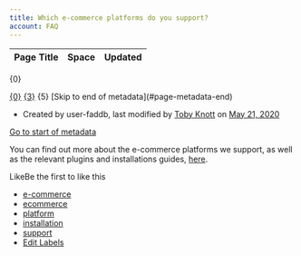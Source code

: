 ```yaml
---
title: Which e-commerce platforms do you support?
account: FAQ 
---
```


<table class="aui"> <thead> <tr class="header"> <th class="search-result-title">Page Title</th> <th class="search-result-space">Space</th> <th class="search-result-date">Updated</th> </tr> </thead> </table> <p class="search-result-count">{0}</p> <tr class="search-result"> <td class="search-result-title"><a href="{1}" class="content-type-{2}"><span>{0}</span></a></td> <td class="search-result-space"><a class="space" href="/display/{4}/" title="{3}">{3}</a></td> <td class="search-result-date"><span class="date" title="{6}">{5}</span></td> </tr> [Skip to end of metadata](#page-metadata-end)

*   Created by user-faddb, last modified by [Toby Knott](    /display/~toby.knott
    ) on [May 21, 2020](/pages/diffpagesbyversion.action?pageId=721131&selectedPageVersions=2&selectedPageVersions=3 "Show changes")

[Go to start of metadata](#page-metadata-start)

You can find out more about the e-commerce platforms we support, as well as the relevant plugins and installations guides, [here](/display/DOCS/E-commerce+platforms).

LikeBe the first to like this

*   [e-commerce](/label/FAQ/e-commerce)
*   [ecommerce](/label/FAQ/ecommerce)
*   [platform](/label/FAQ/platform)
*   [installation](/label/FAQ/installation)
*   [support](/label/FAQ/support)
*   [Edit Labels](# "Edit Labels (Type 'l')")




